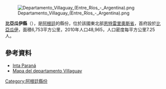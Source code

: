 [[Image:Departamento_Villaguay_(Entre_Ríos_-_Argentina).png|right]]

'''比亞瓜伊縣'''（{{lang-es|Departamento Villaguay}}），是[[阿根廷|阿根廷]]的縣份，位於該國東北部[[恩特雷里奧斯省|恩特雷里奧斯省]]，首府設於[[比亞瓜伊|比亞瓜伊]]，面積6,753平方公里，2010年人口48,965，人口密度每平方公里7.25人。

{{Coord|31|51|51|S|59|1|37|W|display=title}}

==參考資料==
* [https://web.archive.org/web/20111026190315/http://www.inta.gov.ar/parana/info/documentos/suelos/mapas/carta_villaguay.htm Inta Paraná]</ref>
* [http://www.entrerios.gov.ar/vialidad/JPGZonales/ZonalIV-Villaguay.jpg Mapa del departamento Villaguay]{{dead link|date=2018年1月 |bot=InternetArchiveBot |fix-attempted=yes }}

{{Argentina-geo-stub}}
[[Category:阿根廷縣份|Category:阿根廷縣份]]